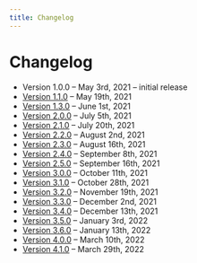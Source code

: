 ```yaml
---
title: Changelog
---
```


# Changelog

- Version 1.0.0 – May 3rd, 2021 – initial release
- [Version 1.1.0](/changelog/1-1-0/) – May 19th, 2021
- [Version 1.3.0](/changelog/1-3-0/) – June 1st, 2021
- [Version 2.0.0](/changelog/2-0-0/) – July 5th, 2021
- [Version 2.1.0](/changelog/2-1-0/) – July 20th, 2021
- [Version 2.2.0](/changelog/2-2-0/) – August 2nd, 2021
- [Version 2.3.0](/changelog/2-3-0/) – August 16th, 2021
- [Version 2.4.0](/changelog/2-4-0/) – September 8th, 2021
- [Version 2.5.0](/changelog/2-5-0/) – September 16th, 2021
- [Version 3.0.0](/changelog/3-0-0/) – October 11th, 2021
- [Version 3.1.0](/changelog/3-1-0/) – October 28th, 2021
- [Version 3.2.0](/changelog/3-2-0/) – November 19th, 2021
- [Version 3.3.0](/changelog/3-3-0/) – December 2nd, 2021
- [Version 3.4.0](/changelog/3-4-0/) – December 13th, 2021
- [Version 3.5.0](/changelog/3-5-0/) – January 3rd, 2022
- [Version 3.6.0](/changelog/3-6-0/) – January 13th, 2022
- [Version 4.0.0](/changelog/4-0-0/) – March 10th, 2022
- [Version 4.1.0](/changelog/4-0-0/) – March 29th, 2022
